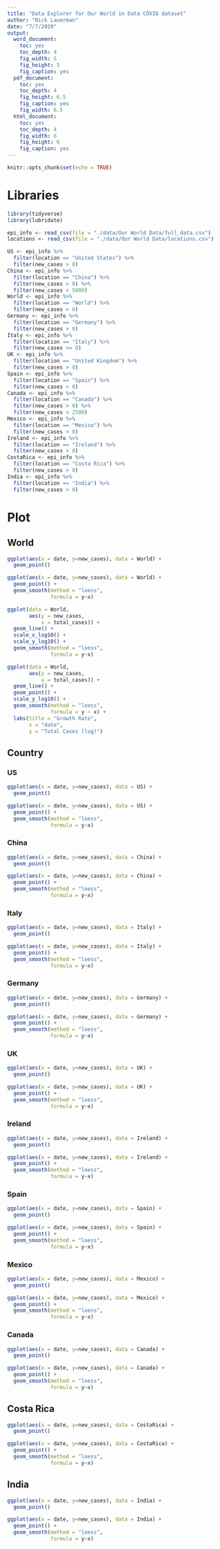 ```yaml
---
title: "Data Explorer for Our World in Data COVID dataset"
author: "Nick Lauerman"
date: "7/7/2020"
output: 
  word_document: 
    toc: yes
    toc_depth: 4
    fig_width: 5
    fig_height: 5
    fig_caption: yes
  pdf_document: 
    toc: yes
    toc_depth: 4
    fig_height: 6.5
    fig_caption: yes
    fig_width: 6.5
  html_document: 
    toc: yes
    toc_depth: 4
    fig_width: 6
    fig_height: 6
    fig_caption: yes
---
```


```r
knitr::opts_chunk$set(echo = TRUE)
```

# Libraries
```r
library(tidyverse)
library(lubridate)
```

<!-- # Read Data -->
```r
epi_info <- read_csv(file = "./data/Our World Data/full_data.csv")
locations <- read_csv(file = "./data/Our World Data/locations.csv")
```
<!-- ## Country Data -->
```r
US <- epi_info %>%
  filter(location == "United States") %>%
  filter(new_cases > 0)
China <- epi_info %>%
  filter(location == "China") %>%
  filter(new_cases > 0) %>%
  filter(new_cases < 5000)
World <- epi_info %>%
  filter(location == "World") %>%
  filter(new_cases > 0)
Germany <- epi_info %>%
  filter(location == "Germany") %>%
  filter(new_cases > 0)
Italy <- epi_info %>%
  filter(location == "Italy") %>%
  filter(new_cases >= 0)
UK <- epi_info %>%
  filter(location == "United Kingdom") %>%
  filter(new_cases > 0)
Spain <- epi_info %>%
  filter(location == "Spain") %>%
  filter(new_cases > 0)
Canada <- epi_info %>%
  filter(location == "Canada") %>%
  filter(new_cases > 0) %>%
  filter(new_cases < 2500)
Mexico <- epi_info %>%
  filter(location == "Mexico") %>%
  filter(new_cases > 0)
Ireland <- epi_info %>%
  filter(location == "Ireland") %>%
  filter(new_cases > 0)
CostaRica <- epi_info %>%
  filter(location == "Costa Rica") %>%
  filter(new_cases > 0)
India <- epi_info %>%
  filter(location == "India") %>%
  filter(new_cases > 0)


```

# Plot

## World
```r
ggplot(aes(x = date, y=new_cases), data = World) +
  geom_point() 
```
```r
ggplot(aes(x = date, y=new_cases), data = World) +
  geom_point() +
  geom_smooth(method = "loess",
              formula = y~x)
```
```r
ggplot(data = World,
       aes(y = new_cases,
           x = total_cases)) +
  geom_line() +
  scale_x_log10() +
  scale_y_log10() +
  geom_smooth(method = "loess",
              formula = y~x)
```
```r

ggplot(data = World,
       aes(y = new_cases,
           x = total_cases)) +
  geom_line() + 
  geom_point() +
  scale_y_log10() +
  geom_smooth(method = "loess",
              formula = y ~ x) +
  labs(title = "Growth Rate",
       x = "date",
       y = "Total Cases (log)")
```

## Country
### US
```r
ggplot(aes(x = date, y=new_cases), data = US) +
  geom_point() 
```
```r
ggplot(aes(x = date, y=new_cases), data = US) +
  geom_point() +
  geom_smooth(method = "loess",
              formula = y~x)
```

<!-- ```{r, fig.cap="US rates 1"} -->

<!-- ggplot(data = US, -->
<!--        aes(y = new_cases, -->
<!--            x = total_cases)) + -->
<!--   geom_line() + -->
<!--   scale_x_log10() + -->
<!--   scale_y_log10() + -->
<!--   geom_smooth() -->
<!-- ``` -->
<!-- ```{r, fig.cap="US rates 2"} -->
<!-- ggplot(data = US, -->
<!--        aes(y = new_cases, -->
<!--            x = total_cases)) + -->
<!--   geom_line() +  -->
<!--   geom_point() + -->
<!--   scale_y_log10() + -->
<!--   geom_smooth(method = "loess", -->
<!--               formula = y ~ x) + -->
<!--   labs(title = "Growth Rate", -->
<!--        x = "date", -->
<!--        y = "Total Cases (log)") -->
<!-- ``` -->

### China
```r
ggplot(aes(x = date, y=new_cases), data = China) +
  geom_point() 
```
```r
ggplot(aes(x = date, y=new_cases), data = China) +
  geom_point() +
  geom_smooth(method = "loess",
              formula = y~x)
```

<!-- ```{r, fig.cap="China rates 1"} -->

<!-- ggplot(data = China, -->
<!--        aes(y = new_cases, -->
<!--            x = total_cases)) + -->
<!--   geom_line() + -->
<!--   scale_x_log10() + -->
<!--   scale_y_log10() + -->
<!--   geom_smooth() -->
<!-- ``` -->
<!-- ```{r, fig.cap="China rates 2"} -->
<!-- ggplot(data = China, -->
<!--        aes(y = new_cases, -->
<!--            x = total_cases)) + -->
<!--   geom_line() +  -->
<!--   geom_point() + -->
<!--   scale_y_log10() + -->
<!--   geom_smooth(method = "loess", -->
<!--               formula = y ~ x) + -->
<!--   labs(title = "Growth Rate", -->
<!--        x = "date", -->
<!--        y = "Total Cases (log)") -->
<!-- ``` -->

### Italy
```r
ggplot(aes(x = date, y=new_cases), data = Italy) +
  geom_point() 
```
```r
ggplot(aes(x = date, y=new_cases), data = Italy) +
  geom_point() +
  geom_smooth(method = "loess",
              formula = y~x)
```

<!-- ```{r, fig.cap="Italy rates 1"} -->

<!-- ggplot(data = Italy, -->
<!--        aes(y = new_cases, -->
<!--            x = total_cases)) + -->
<!--   geom_line() + -->
<!--   scale_x_log10() + -->
<!--   scale_y_log10() + -->
<!--   geom_smooth() -->
<!-- ``` -->
<!-- ```{r, fig.cap="Italy rates 2"} -->
<!-- ggplot(data = Italy, -->
<!--        aes(y = new_cases, -->
<!--            x = total_cases)) + -->
<!--   geom_line() +  -->
<!--   geom_point() + -->
<!--   scale_y_log10() + -->
<!--   geom_smooth(method = "loess", -->
<!--               formula = y ~ x) + -->
<!--   labs(title = "Growth Rate", -->
<!--        x = "date", -->
<!--        y = "Total Cases (log)") -->
<!-- ``` -->

### Germany
```r
ggplot(aes(x = date, y=new_cases), data = Germany) +
  geom_point() 
```
```r
ggplot(aes(x = date, y=new_cases), data = Germany) +
  geom_point() +
  geom_smooth(method = "loess",
              formula = y~x)
```

<!-- ```{r, fig.cap="Germany rates 1"} -->

<!-- ggplot(data = Germany, -->
<!--        aes(y = new_cases, -->
<!--            x = total_cases)) + -->
<!--   geom_line() + -->
<!--   scale_x_log10() + -->
<!--   scale_y_log10() + -->
<!--   geom_smooth() -->
<!-- ``` -->
<!-- ```{r, fig.cap="Germany rates 2"} -->
<!-- ggplot(data = Germany, -->
<!--        aes(y = new_cases, -->
<!--            x = total_cases)) + -->
<!--   geom_line() +  -->
<!--   geom_point() + -->
<!--   scale_y_log10() + -->
<!--   geom_smooth(method = "loess", -->
<!--               formula = y ~ x) + -->
<!--   labs(title = "Growth Rate", -->
<!--        x = "date", -->
<!--        y = "Total Cases (log)") -->
<!-- ``` -->

### UK
```r
ggplot(aes(x = date, y=new_cases), data = UK) +
  geom_point() 
```
```r
ggplot(aes(x = date, y=new_cases), data = UK) +
  geom_point() +
  geom_smooth(method = "loess",
              formula = y~x)
```

<!-- ```{r, fig.cap="UK rates 1"} -->

<!-- ggplot(data = UK, -->
<!--        aes(y = new_cases, -->
<!--            x = total_cases)) + -->
<!--   geom_line() + -->
<!--   scale_x_log10() + -->
<!--   scale_y_log10() + -->
<!--   geom_smooth() -->
<!-- ``` -->
<!-- ```{r, fig.cap="UK rates 2"} -->
<!-- ggplot(data = UK, -->
<!--        aes(y = new_cases, -->
<!--            x = total_cases)) + -->
<!--   geom_line() +  -->
<!--   geom_point() + -->
<!--   scale_y_log10() + -->
<!--   geom_smooth(method = "loess", -->
<!--               formula = y ~ x) + -->
<!--   labs(title = "Growth Rate", -->
<!--        x = "date", -->
<!--        y = "Total Cases (log)") -->
<!-- ``` -->

### Ireland
```r
ggplot(aes(x = date, y=new_cases), data = Ireland) +
  geom_point() 
```
```r
ggplot(aes(x = date, y=new_cases), data = Ireland) +
  geom_point() +
  geom_smooth(method = "loess",
              formula = y~x)
```

### Spain
```r
ggplot(aes(x = date, y=new_cases), data = Spain) +
  geom_point() 
```
```r
ggplot(aes(x = date, y=new_cases), data = Spain) +
  geom_point() +
  geom_smooth(method = "loess",
              formula = y~x)
```

<!-- ```{r, fig.cap="Spain rates 1"} -->

<!-- ggplot(data = Spain, -->
<!--        aes(y = new_cases, -->
<!--            x = total_cases)) + -->
<!--   geom_line() + -->
<!--   scale_x_log10() + -->
<!--   scale_y_log10() + -->
<!--   geom_smooth() -->
<!-- ``` -->
<!-- ```{r, fig.cap="Spain rates 2"} -->
<!-- ggplot(data = Spain, -->
<!--        aes(y = new_cases, -->
<!--            x = total_cases)) + -->
<!--   geom_line() +  -->
<!--   geom_point() + -->
<!--   scale_y_log10() + -->
<!--   geom_smooth(method = "loess", -->
<!--               formula = y ~ x) + -->
<!--   labs(title = "Growth Rate", -->
<!--        x = "date", -->
<!--        y = "Total Cases (log)") -->
<!-- ``` -->

### Mexico
```r
ggplot(aes(x = date, y=new_cases), data = Mexico) +
  geom_point() 
```
```r
ggplot(aes(x = date, y=new_cases), data = Mexico) +
  geom_point() +
  geom_smooth(method = "loess",
              formula = y~x)
```

<!-- ```{r, fig.cap="Mexico rates 1"} -->

<!-- ggplot(data = Mexico, -->
<!--        aes(y = new_cases, -->
<!--            x = total_cases)) + -->
<!--   geom_line() + -->
<!--   scale_x_log10() + -->
<!--   scale_y_log10() + -->
<!--   geom_smooth() -->
<!-- ``` -->
<!-- ```{r, fig.cap="Mexico rates 2"} -->
<!-- ggplot(data = Mexico, -->
<!--        aes(y = new_cases, -->
<!--            x = total_cases)) + -->
<!--   geom_line() +  -->
<!--   geom_point() + -->
<!--   scale_y_log10() + -->
<!--   geom_smooth(method = "loess", -->
<!--               formula = y ~ x) + -->
<!--   labs(title = "Growth Rate", -->
<!--        x = "date", -->
<!--        y = "Total Cases (log)") -->
<!-- ``` -->

### Canada
```r
ggplot(aes(x = date, y=new_cases), data = Canada) +
  geom_point() 
```
```r
ggplot(aes(x = date, y=new_cases), data = Canada) +
  geom_point() +
  geom_smooth(method = "loess",
              formula = y~x)
```

<!-- ```{r, fig.cap="Canada rates 1"} -->

<!-- ggplot(data = Canada, -->
<!--        aes(y = new_cases, -->
<!--            x = total_cases)) + -->
<!--   geom_line() + -->
<!--   scale_x_log10() + -->
<!--   scale_y_log10() + -->
<!--   geom_smooth() -->
<!-- ``` -->
<!-- ```{r, fig.cap="Canada rates 2"} -->
<!-- ggplot(data = Canada, -->
<!--        aes(y = new_cases, -->
<!--            x = total_cases)) + -->
<!--   geom_line() +  -->
<!--   geom_point() + -->
<!--   scale_y_log10() + -->
<!--   geom_smooth(method = "loess", -->
<!--               formula = y ~ x) + -->
<!--   labs(title = "Growth Rate", -->
<!--        x = "date", -->
<!--        y = "Total Cases (log)") -->
<!-- ``` -->

## Costa Rica

```r
ggplot(aes(x = date, y=new_cases), data = CostaRica) +
  geom_point() 
```
```r
ggplot(aes(x = date, y=new_cases), data = CostaRica) +
  geom_point() +
  geom_smooth(method = "loess",
              formula = y~x)
```

<!-- ```{r, fig.cap="Costa Rica rates 1"} -->

<!-- ggplot(data = CostaRica, -->
<!--        aes(y = new_cases, -->
<!--            x = total_cases)) + -->
<!--   geom_line() + -->
<!--   scale_x_log10() + -->
<!--   scale_y_log10() + -->
<!--   geom_smooth() -->
<!-- ``` -->
<!-- ```{r, fig.cap="Costa Rica rates 2"} -->
<!-- ggplot(data = CostaRica, -->
<!--        aes(y = new_cases, -->
<!--            x = total_cases)) + -->
<!--   geom_line() +  -->
<!--   geom_point() + -->
<!--   scale_y_log10() + -->
<!--   geom_smooth(method = "loess", -->
<!--               formula = y ~ x) + -->
<!--   labs(title = "Growth Rate", -->
<!--        x = "date", -->
<!--        y = "Total Cases (log)") -->
<!-- ``` -->

## India

```r
ggplot(aes(x = date, y=new_cases), data = India) +
  geom_point() 
```
```r
ggplot(aes(x = date, y=new_cases), data = India) +
  geom_point() +
  geom_smooth(method = "loess",
              formula = y~x)
```

<!-- ```{r, fig.cap="India rates 1"} -->

<!-- ggplot(data = India, -->
<!--        aes(y = new_cases, -->
<!--            x = total_cases)) + -->
<!--   geom_line() + -->
<!--   scale_x_log10() + -->
<!--   scale_y_log10() + -->
<!--   geom_smooth() -->
<!-- ``` -->
<!-- ```{r, fig.cap="India rates 2"} -->
<!-- ggplot(data = India, -->
<!--        aes(y = new_cases, -->
<!--            x = total_cases)) + -->
<!--   geom_line() +  -->
<!--   geom_point() + -->
<!--   scale_y_log10() + -->
<!--   geom_smooth(method = "loess", -->
<!--               formula = y ~ x) + -->
<!--   labs(title = "Growth Rate", -->
<!--        x = "date", -->
<!--        y = "Total Cases (log)") -->
<!-- ``` -->

